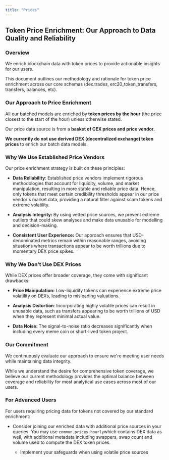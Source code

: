 ```yaml
---
title: "Prices"
---
```


## Token Price Enrichment: Our Approach to Data Quality and Reliability

### Overview

We enrich blockchain data with token prices to provide actionable insights for our users.

This document outlines our methodology and rationale for token price enrichment across our core schemas (dex.trades, erc20\_token\_transfers, transfers, balances, etc).

### Our Approach to Price Enrichment

All our batched models are enriched b&#x79;**&#x20;token prices by the hour** (the price closest to the start of the hour) unless otherwise stated.

Our price data source is from a **basket of CEX prices and price vendor.**

**We currently do not use derived DEX (decentralized exchange) token** **prices** to enrich our batch data models.

### Why We Use Established Price Vendors

Our price enrichment strategy is built on these principles:

* **Data Reliability**: Established price vendors implement rigorous methodologies that account for liquidity, volume, and market manipulation, resulting in more stable and reliable price data. Hence, only tokens that meet certain credibility thresholds appear in our price vendor's market data, providing a natural filter against scam tokens and extreme volatility.

* **Analysis Integrity:&#x20;**&#x42;y using vetted price sources, we prevent extreme outliers that could skew analyses and make data unusable for modelling and decision-making.

* **Consistent User Experience:** Our approach ensures that USD-denominated metrics remain within reasonable ranges, avoiding situations where transactions appear to be worth trillions due to momentary DEX price spikes.

### Why We Don't Use DEX Prices

While DEX prices offer broader coverage, they come with significant drawbacks:

* **Price Manipulation:** Low-liquidity tokens can experience extreme price volatility on DEXs, leading to misleading valuations.

* **Analysis Distortion**: Incorporating highly volatile prices can result in unusable data, such as transfers appearing to be worth trillions of USD when they represent minimal actual value.

* **Data Noise:&#x20;**&#x54;he signal-to-noise ratio decreases significantly when including every meme coin or short-lived token project.

### Our Commitment

We continuously evaluate our approach to ensure we're meeting user needs while maintaining data integrity.

While we understand the desire for comprehensive token coverage, we believe our current methodology provides the optimal balance between coverage and reliability for most analytical use cases across most of our users.

### For Advanced Users

For users requiring pricing data for tokens not covered by our standard enrichment:

* Consider joining our enriched data with additional price sources in your queries. You may use `common.prices.hourly`which contains DEX data as well, with additional metadata including swappers, swap count and volume used to compute the DEX token prices.

  * Implement your safeguards when using volatile price sources



